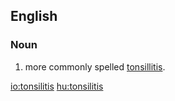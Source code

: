 ==English==

===Noun===
{{en-noun|tonsilitises}}


# {{medicine}} more commonly spelled [[tonsillitis]].

[[io:tonsilitis]]
[[hu:tonsilitis]]